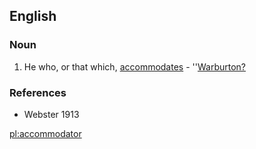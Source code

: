 ==English==
===Noun===
#He who, or that which, [[accommodates]] - ''[[Warburton?]]

===References===
*Webster 1913


[[pl:accommodator]]